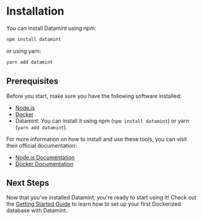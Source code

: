 # Installation

You can install Datamint using npm:

```bash copy
npm install datamint
```

or using yarn:

```bash copy
yarn add datamint
```

## Prerequisites

Before you start, make sure you have the following software installed:

- [Node.js](https://nodejs.org/)
- [Docker](https://www.docker.com/)
- Datamint: You can install it using npm (`npm install datamint`) or yarn (`yarn add datamint`).

For more information on how to install and use these tools, you can visit their official documentation:

- [Node.js Documentation](https://nodejs.org/en/docs/)
- [Docker Documentation](https://docs.docker.com/)

## Next Steps

Now that you've installed Datamint, you're ready to start using it! Check out the [Getting Started Guide](./getting-started.mdx) to learn how to set up your first Dockerized database with Datamint.